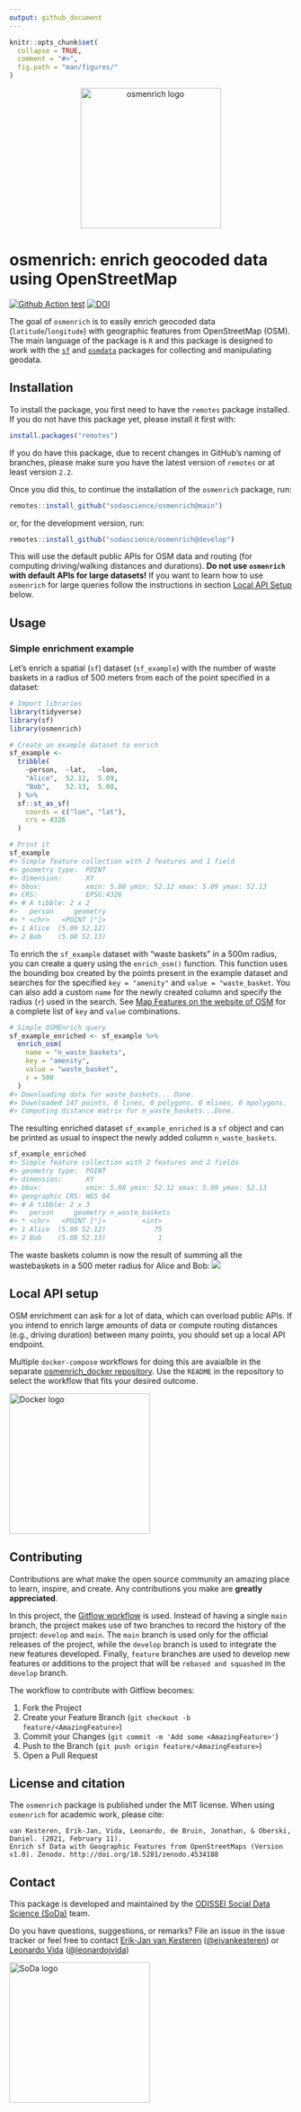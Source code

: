```yaml
---
output: github_document
---
```


<!-- README.md is generated from README.Rmd-->

```r
knitr::opts_chunk$set(
  collapse = TRUE,
  comment = "#>",
  fig.path = "man/figures/"
)
```

<p align="center">
  <img src="man/figures/logo.png" alt="osmenrich logo" width="250"></img>
</p>

# osmenrich: enrich geocoded data using OpenStreetMap

<!-- badges: start -->
[![Github Action test](https://github.com/sodascience/osmenrich/workflows/R-CMD-check/badge.svg)](https://github.com/sodascience/osmenrich/actions)
[![DOI](https://zenodo.org/badge/337555188.svg)](https://zenodo.org/badge/latestdoi/337555188)
<!-- badges: end -->

The goal of `osmenrich` is to easily enrich geocoded data
(`latitude`/`longitude`) with geographic features from OpenStreetMap (OSM).
The main language of the package is `R` and this package is designed to work
with the [`sf`](https://r-spatial.github.io/sf/) and [`osmdata`](
https://cran.r-project.org/web/packages/osmdata/vignettes/osmdata.html)
packages for collecting and manipulating geodata.

## Installation

To install the package, you first need to have the `remotes` package installed.
If you do not have this package yet, please install it first with:

```r
install.packages("remotes")
```

If you do have this package, due to recent changes in GitHub's naming of branches,
please make sure you have the latest version of `remotes` or at least version
`2.2`.

Once you did this, to continue the installation of the `osmenrich` package, run:

```r
remotes::install_github("sodascience/osmenrich@main")
```

or, for the development version, run:

```r
remotes::install_github("sodascience/osmenrich@develop")
```

This will use the default public APIs for OSM data and routing (for computing
driving/walking distances and durations). __Do not use `osmenrich` with
default APIs for large datasets!__ If you want to learn how to use `osmenrich`
for large queries follow the instructions in section
[Local API Setup](#local-api-setup) below.

## Usage

### Simple enrichment example

Let's enrich a spatial (`sf`) dataset (`sf_example`) with the number of waste
baskets in a radius of 500 meters from each of the point specified in a
dataset:

```r
# Import libraries
library(tidyverse)
library(sf)
library(osmenrich)

# Create an example dataset to enrich
sf_example <-
  tribble(
    ~person,  ~lat,   ~lon,
    "Alice",  52.12,  5.09,
    "Bob",    52.13,  5.08,
  ) %>%
  sf::st_as_sf(
    coords = c("lon", "lat"),
    crs = 4326
  )

# Print it
sf_example
#> Simple feature collection with 2 features and 1 field
#> geometry type:  POINT
#> dimension:      XY
#> bbox:           xmin: 5.08 ymin: 52.12 xmax: 5.09 ymax: 52.13
#> CRS:            EPSG:4326
#> # A tibble: 2 x 2
#>   person     geometry
#> * <chr>   <POINT [°]>
#> 1 Alice  (5.09 52.12)
#> 2 Bob    (5.08 52.13)
```

To enrich the `sf_example` dataset with "waste baskets" in a 500m radius, you
can create a query using the `enrich_osm()` function. This function uses the
bounding box created by the points present in the example dataset and searches
for the specified `key = "amenity"` and `value = "waste_basket`. You can also add a
custom `name` for the newly created column and specify the radius (`r`) used
in the search. See
[Map Features on the website of OSM](https://wiki.openstreetmap.org/wiki/Map_features)
for a complete list of `key` and `value` combinations.

```r
# Simple OSMEnrich query
sf_example_enriched <- sf_example %>%
  enrich_osm(
    name = "n_waste_baskets",
    key = "amenity",
    value = "waste_basket",
    r = 500
  )
#> Downloading data for waste_baskets... Done.
#> Downloaded 147 points, 0 lines, 0 polygons, 0 mlines, 0 mpolygons.
#> Computing distance matrix for n_waste_baskets...Done.
```

The resulting enriched dataset `sf_example_enriched` is a `sf` object and can be printed as usual
to inspect the newly added column `n_waste_baskets`.

```r
sf_example_enriched
#> Simple feature collection with 2 features and 2 fields
#> geometry type:  POINT
#> dimension:      XY
#> bbox:           xmin: 5.08 ymin: 52.12 xmax: 5.09 ymax: 52.13
#> geographic CRS: WGS 84
#> # A tibble: 2 x 3
#>   person     geometry n_waste_baskets
#> * <chr>   <POINT [°]>         <int>
#> 1 Alice  (5.09 52.12)            75
#> 2 Bob    (5.08 52.13)             1
```

The waste baskets column is now the result of summing all the wastebaskets in a 500 meter radius for Alice and Bob:
![](man/figures/example_wastebaskets_r500.png)

## Local API setup

OSM enrichment can ask for a lot of data, which can overload public APIs. If
you intend to enrich large amounts of data or compute routing distances (e.g.,
driving duration) between many points, you should set up a local API endpoint.

Multiple `docker-compose` workflows for doing this are avaialble in the separate
[osmenrich_docker
repository](https://github.com/sodascience/osmenrich_docker). Use the `README`
in the repository to select the workflow that fits your desired outcome.

<img src="man/figures/docker.png" alt="Docker logo" width="250px"/>

<!-- CONTRIBUTING -->
## Contributing

Contributions are what make the open source community an amazing place to
learn, inspire, and create. Any contributions you make are **greatly
appreciated**.

In this project, the [Gitflow workflow](https://nvie.com/posts/a-successful-git-branching-model/)
is used. Instead of having a single `main`
branch, the project makes use of two branches to record the history of the
project: `develop` and `main`. The `main` branch is used only for the
official releases of the project, while the `develop` branch is used to
integrate the new features developed. Finally, `feature` branches are used to
develop new features or additions to the project that will be `rebased and squashed`
in the `develop` branch.

The workflow to contribute with Gitflow becomes:

1. Fork the Project
2. Create your Feature Branch (`git checkout -b feature/<AmazingFeature>`)
3. Commit your Changes (`git commit -m 'Add some <AmazingFeature>'`)
4. Push to the Branch (`git push origin feature/<AmazingFeature>`)
5. Open a Pull Request

## License and citation

The `osmenrich` package is published under the MIT license. When using
`osmenrich` for academic work, please cite:

```
van Kesteren, Erik-Jan, Vida, Leonardo, de Bruin, Jonathan, & Oberski, Daniel. (2021, February 11).
Enrich sf Data with Geographic Features from OpenStreetMaps (Version v1.0). Zenodo. http://doi.org/10.5281/zenodo.4534188
```

<!-- CONTACT -->
## Contact

This package is developed and maintained by the [ODISSEI Social Data Science
(SoDa)](https://odissei-data.nl/nl/soda/) team.

Do you have questions, suggestions, or remarks? File an issue in the issue
tracker or feel free to contact [Erik-Jan van
Kesteren](https://github.com/vankesteren)
([@ejvankesteren](https://twitter.com/ejvankesteren)) or [Leonardo
Vida](https://github.com/leonardovida)
([@leonardojvida](https://twitter.com/leonardojvida))

<img src="man/figures/word_colour-l.png" alt="SoDa logo" width="250px"/>
